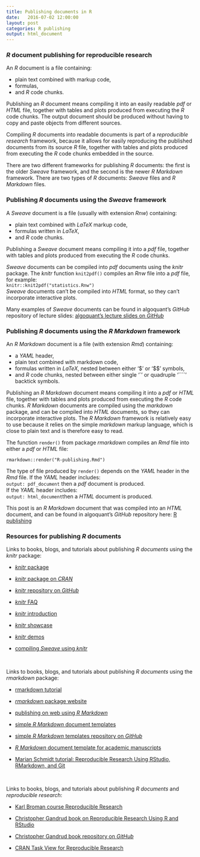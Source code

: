 ```yaml
---
title: Publishing documents in R
date:   2016-07-02 12:00:00
layout: post
categories: R publishing
output: html_document
---
```


### *R* document publishing for reproducible research

An *R* document is a file containing: 

- plain text combined with markup code, 
- formulas, 
- and *R* code chunks.  

Publishing an *R* document means compiling it into an easily readable *pdf* or *HTML* file, together with tables and plots produced from executing the *R* code chunks.  The output document should be produced without having to copy and paste objects from different sources.

Compiling *R* documents into readable documents is part of a *reproducible research* framework, because it allows for easily reproducing the published documents from its source *R* file, together with tables and plots produced from executing the *R* code chunks embedded in the source.  

There are two different frameworks for publishing *R* documents: the first is the older *Sweave* framework, and the second is the newer *R Markdown* framework. There are two types of *R* documents: *Sweave* files and *R Markdown* files.


### Publishing *R* documents using the *Sweave* framework

A *Sweave* document is a file (usually with extension *Rnw*) containing: 

- plain text combined with *LaTeX* markup code, 
- formulas written in *LaTeX*, 
- and *R* code chunks.  

Publishing a *Sweave* document means compiling it into a *pdf* file, together with tables and plots produced from executing the *R* code chunks.  

*Sweave* documents can be compiled into *pdf* documents using the *knitr* package.  The *knitr* function `knit2pdf()` compiles an *Rnw* file into a *pdf* file, for example:  
`knitr::knit2pdf("statistics.Rnw")`  
*Sweave* documents can't be compiled into *HTML* format, so they can't incorporate interactive plots.

Many examples of *Sweave* documents can be found in algoquant's *GitHub* repository of lecture slides: <a href="https://github.com/algoquant/lecture_slides" title="algoquant's lecture slides on GitHub" target="_blank"> algoquant's lecture slides on *GitHub* </a>


### Publishing *R* documents using the *R Markdown* framework

An *R Markdown* document is a file (with extension *Rmd*) containing: 

- a *YAML* header, 
- plain text combined with markdown code, 
- formulas written in *LaTeX*, nested between either '\$' or '\$$' symbols, 
- and *R* code chunks, nested between either single '`' or quadruple '````' backtick symbols.

Publishing an *R Markdown* document means compiling it into a *pdf* or *HTML* file, together with tables and plots produced from executing the *R* code chunks.  *R Markdown* documents are compiled using the *markdown* package, and can be compiled into *HTML* documents, so they can incorporate interactive plots. The *R Markdown* framework is relatively easy to use because it relies on the simple *markdown* markup language, which is close to plain text and is therefore easy to read. 

The function `render()` from package *rmarkdown* compiles an *Rmd* file into either a *pdf* or *HTML* file:  

`rmarkdown::render("R-publishing.Rmd")`

The type of file produced by `render()` depends on the *YAML* header in the *Rmd* file.  If the *YAML* header includes:  
`output: pdf_document` then a *pdf* document is produced.  
If the *YAML* header includes:  
`output: html_document`then a *HTML* document is produced.  

This post is an *R Markdown* document that was compiled into an *HTML* document, and can be found in algoquant's *GitHub* repository here: <a href="https://github.com/algoquant/algoquant.github.io/tree/master/_drafts/2016-06-25-R-publishing.Rmd" title="R publishing" target="_blank"> R publishing </a>


### Resources for publishing *R* documents

Links to books, blogs, and tutorials about publishing *R documents* using the *knitr* package:

- <a href="http://yihui.name/knitr/" target="_blank"> *knitr* package </a>

- <a href="https://cran.r-project.org/web/packages/knitr/" target="_blank"> *knitr* package on *CRAN* </a>

- <a href="https://github.com/yihui/knitr" target="_blank"> *knitr* repository on *GitHub* </a>

- <a href="https://github.com/yihui/knitr/blob/master/FAQ.md" target="_blank"> *knitr* FAQ </a>

- <a href="http://kbroman.org/knitr_knutshell/pages/Rmarkdown.html" target="_blank"> *knitr* introduction </a>

- <a href="http://yihui.name/knitr/demo/showcase/" target="_blank"> *knitr* showcase </a>

- <a href="http://yihui.name/knitr/demos/" target="_blank"> *knitr* demos </a>

- <a href="https://support.rstudio.com/hc/en-us/articles/200552056-Using-Sweave-and-knitr" target="_blank"> compiling *Sweave* using *knitr* </a>

<br>

Links to books, blogs, and tutorials about publishing *R documents* using the *rmarkdown* package:

- <a href="https://rpubs.com/moviedo/Rmd_tutorial" target="_blank"> rmarkdown tutorial </a>

- <a href="http://rmarkdown.rstudio.com/" target="_blank"> *rmarkdown* package website </a>

- <a href="https://rpubs.com/" target="_blank"> publishing on web using *R Markdown* </a>

- <a href="https://rud.is/b/2016/02/04/alternate-r-markdown-templates/" target="_blank"> simple *R Markdown* document templates </a>

- <a href="https://github.com/hrbrmstr/markdowntemplates" target="_blank"> simple *R Markdown* templates repository on *GitHub* </a>

- <a href="http://svmiller.com/blog/2016/02/svm-r-markdown-manuscript/" target="_blank"> *R Markdown* document template for academic manuscripts </a>

- <a href="https://rpubs.com/marschmi/105639" target="_blank"> Marian Schmidt tutorial: Reproducible Research Using RStudio, RMarkdown, and Git </a>

<br>

Links to books, blogs, and tutorials about publishing *R documents* and *reproducible research*:

- <a href="http://kbroman.org/Tools4RR/" target="_blank"> Karl Broman course Reproducible Research </a>

- <a href="https://englianhu.files.wordpress.com/2016/01/reproducible-research-with-r-and-studio-2nd-edition.pdf" target="_blank"> Christopher Gandrud book on Reproducible Research Using R and RStudio </a>

- <a href="https://github.com/christophergandrud/Rep-Res-Book" target="_blank"> Christopher Gandrud book repository on *GitHub* </a>

- <a href="https://cran.r-project.org/web/views/ReproducibleResearch.html" target="_blank"> CRAN Task View for Reproducible Research </a>
